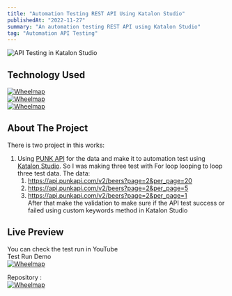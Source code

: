 ```yaml
---
title: "Automation Testing REST API Using Katalon Studio"
publishedAt: "2022-11-27"
summary: "An automation testing REST API using Katalon Studio"
tag: "Automation API Testing"
---
```


![API Testing in Katalon Studio](/apiKatalon.jpg)

## Technology Used

[![Wheelmap](https://img.shields.io/badge/json-5E5C5C?style=for-the-badge&logo=json&logoColor=white)](https://jsonpathfinder.com/)<br/>
[![Wheelmap](https://img.shields.io/badge/Postman-FF6C37?style=for-the-badge&logo=Postman&logoColor=white)](https://www.postman.com/)<br/>
[![Wheelmap](https://img.shields.io/badge/apache%20Groovy-4298B8?style=for-the-badge&logo=apachegroovy&logoColor=white)](https://groovy-lang.org/)

## About The Project

There is two project in this works:

1. Using [PUNK API](https://punkapi.com/documentation/v2) for the data and make it to automation test using [Katalon Studio](https://katalon.com/). So I was making three test with For loop looping to loop three test data.
   The data:
   1. https://api.punkapi.com/v2/beers?page=2&per_page=20
   2. https://api.punkapi.com/v2/beers?page=2&per_page=5
   3. https://api.punkapi.com/v2/beers?page=2&per_page=1<br/>
      After that make the validation to make sure if the API test success or failed using custom keywords method in Katalon Studio

## Live Preview

You can check the test run in YouTube<br/>
Test Run Demo<br/>
[![Wheelmap](https://img.shields.io/badge/YouTube-FF0000?style=for-the-badge&logo=youtube&logoColor=white)](https://youtu.be/liHGX1Ylkf0)

Repository :<br/>
[![Wheelmap](https://img.shields.io/badge/GitHub-100000?style=for-the-badge&logo=github&logoColor=white)](https://github.com/restufff/selenium_automation_testing_web)
